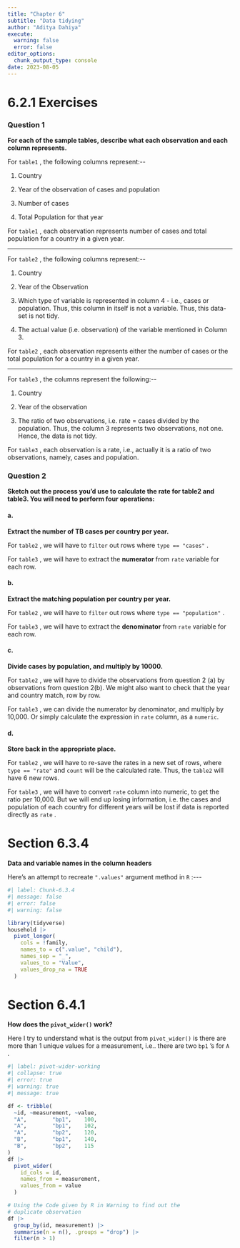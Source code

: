 ```yaml
---
title: "Chapter 6"
subtitle: "Data tidying"
author: "Aditya Dahiya"
execute: 
  warning: false
  error: false
editor_options: 
  chunk_output_type: console
date: 2023-08-05
---
```


# **6.2.1 Exercises**

### **Question 1**

**For each of the sample tables, describe what each observation and each column represents.**

For `table1` , the following columns represent:\--

1.  Country

2.  Year of the observation of cases and population

3.  Number of cases

4.  Total Population for that year

For `table1` , each observation represents number of cases and total population for a country in a given year.

------------------------------------------------------------------------

For `table2` , the following columns represent:\--

1.  Country

2.  Year of the Observation

3.  Which type of variable is represented in column 4 - i.e., cases or population. Thus, this column in itself is not a variable. Thus, this data-set is not tidy.

4.  The actual value (i.e. observation) of the variable mentioned in Column 3.

For `table2` , each observation represents either the number of cases or the total population for a country in a given year.

------------------------------------------------------------------------

For `table3` , the columns represent the following:\--

1.  Country

2.  Year of the observation

3.  The ratio of two observations, i.e. rate = cases divided by the population. Thus, the column 3 represents two observations, not one. Hence, the data is not tidy.

For `table3` , each observation is a rate, i.e., actually it is a ratio of two observations, namely, cases and population.

### **Question 2**

**Sketch out the process you'd use to calculate the rate for table2 and table3. You will need to perform four operations:**

#### **a.**

**Extract the number of TB cases per country per year.**

For `table2` , we will have to `filter` out rows where `type == "cases"` .

For `table3` , we will have to extract the **numerator** from `rate` variable for each row.

#### **b.**

**Extract the matching population per country per year.**

For `table2` , we will have to `filter` out rows where `type == "population"` .

For `table3` , we will have to extract the **denominator** from `rate` variable for each row.

#### **c.**

**Divide cases by population, and multiply by 10000.**

For `table2` , we will have to divide the observations from question 2 (a) by observations from question 2(b). We might also want to check that the year and country match, row by row.

For `table3` , we can divide the numerator by denominator, and multiply by 10,000. Or simply calculate the expression in `rate` column, as a `numeric`.

#### **d.**

**Store back in the appropriate place.**

For `table2` , we will have to re-save the rates in a new set of rows, where `type == "rate"` and `count` will be the calculated rate. Thus, the `table2` will have 6 new rows.

For `table3` , we will have to convert `rate` column into numeric, to get the ratio per 10,000. But we will end up losing information, i.e. the cases and population of each country for different years will be lost if data is reported directly as `rate` .

# Section 6.3.4

**Data and variable names in the column headers**

Here's an attempt to recreate `".values"` argument method in `R` :\-\--

```r
#| label: Chunk-6.3.4
#| message: false
#| error: false
#| warning: false

library(tidyverse)
household |>
  pivot_longer(
    cols = !family,
    names_to = c(".value", "child"),
    names_sep = "_",
    values_to = "Value",
    values_drop_na = TRUE
  )


```

# Section 6.4.1

**How does the `pivot_wider()` work?**

Here I try to understand what is the output from `pivot_wider()` is there are more than 1 unique values for a measurement, i.e.. there are two `bp1` 's for `A` .

```r
#| label: pivot-wider-working
#| collapse: true
#| error: true
#| warning: true
#| message: true

df <- tribble(
  ~id, ~measurement, ~value,
  "A",        "bp1",    100,
  "A",        "bp1",    102,
  "A",        "bp2",    120,
  "B",        "bp1",    140, 
  "B",        "bp2",    115
)
df |>
  pivot_wider(
    id_cols = id,
    names_from = measurement,
    values_from = value
  )

# Using the Code given by R in Warning to find out the 
# duplicate observation
df |>
  group_by(id, measurement) |>
  summarise(n = n(), .groups = "drop") |>
  filter(n > 1)
```

